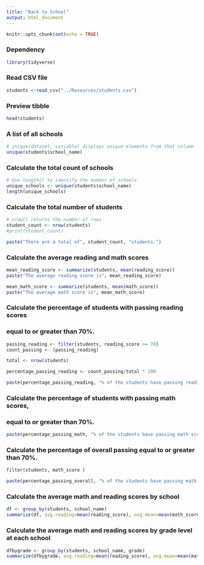 ```yaml
---
title: "Back to School"
output: html_document
---
```


```r
knitr::opts_chunk$set(echo = TRUE)
```

### Dependency
```r
library(tidyverse)
```
### Read CSV file
```r
students <-read_csv("../Resources/students.csv")
```
### Preview tibble
```r
head(students)
```

### A list of all schools
```r
# unique(dataset, variable) displays unique elements from that column
unique(students$school_name)
```

### Calculate the total count of schools
```r

# Use length() to identify the number of schools
unique_schools <- unique(students$school_name) 
length(unique_schools)

```

### Calculate the total number of students
```r
# nrow() returns the number of rows
student_count <- nrow(students)
#print(student_count)

paste("There are a total of", student_count, "students.")
```

### Calculate the average reading and math scores
```r

mean_reading_score <- summarize(students, mean(reading_score))
paste("The average reading score is", mean_reading_score)

mean_math_score <- summarize(students, mean(math_score))
paste("The average math score is", mean_math_score)
```

### Calculate the percentage of students with passing reading scores
### equal to or greater than 70%.
```r
passing_reading <- filter(students, reading_score >= 70)
count_passing <- (passing_reading)

total <- nrow(students)

percentage_passing_reading <- count_passing/total * 100

paste(percentage_passing_reading, "% of the students have passing reading scores.")
```

### Calculate the percentage of students with passing math scores,
### equal to or greater than 70%.
```r


paste(percentage_passing_math, "% of the students have passing math scores.")
```

### Calculate the percentage of overall passing equal to or greater than 70%.
```r
filter(students, math_score )

paste(percentage_passing_overall, "% of the students have passing math and reading scores.")
```

### Calculate the average math and reading scores by school
```r
df <- group_by(students, school_name)
summarize(df, avg.reading=mean(reading_score), avg.mean=mean(math_score))

```

### Calculate the average math and reading scores by grade level at each school
```r
dfbygrade <- group_by(students, school_name, grade)
summarize(dfbygrade, avg.reading=mean(reading_score), avg.mean=mean(math_score))

```
